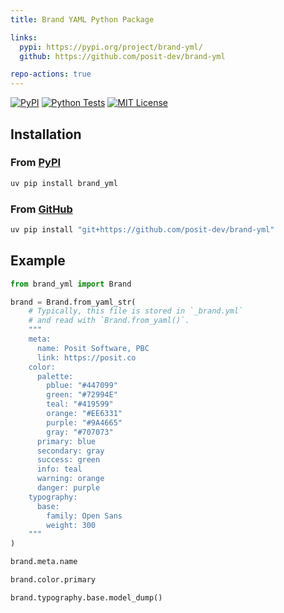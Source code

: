 ```yaml
---
title: Brand YAML Python Package

links:
  pypi: https://pypi.org/project/brand-yml/
  github: https://github.com/posit-dev/brand-yml

repo-actions: true
---
```


```{=html}
<p>
<a href="{{< meta links.pypi >}}"><img alt="PyPI" src="https://img.shields.io/pypi/v/brand_yml?logo=python&logoColor=white&color=orange"></a>
<a href="{{< meta links.github >}}"><img src="https://github.com/posit-dev/brand-yml/actions/workflows/py-test.yml/badge.svg?branch=main" alt="Python Tests"></a>
<a href="https://choosealicense.com/licenses/mit/"><img src="https://img.shields.io/badge/License-MIT-blue.svg" alt="MIT License"></a>
</p>
```

## Installation

### From [PyPI]({{< meta links.pypi >}})

```bash
uv pip install brand_yml
```

### From [GitHub]({{< meta links.github >}})

```bash
uv pip install "git+https://github.com/posit-dev/brand-yml"
```

## Example

```python
from brand_yml import Brand

brand = Brand.from_yaml_str(
    # Typically, this file is stored in `_brand.yml`
    # and read with `Brand.from_yaml()`.
    """
    meta:
      name: Posit Software, PBC
      link: https://posit.co
    color:
      palette:
        pblue: "#447099"
        green: "#72994E"
        teal: "#419599"
        orange: "#EE6331"
        purple: "#9A4665"
        gray: "#707073"
      primary: blue
      secondary: gray
      success: green
      info: teal
      warning: orange
      danger: purple
    typography:
      base:
        family: Open Sans
        weight: 300
    """
)
```

```python
brand.meta.name
```

```python
brand.color.primary
```

```python
brand.typography.base.model_dump()
```
